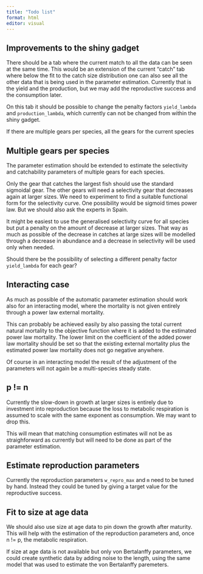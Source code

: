 ```yaml
---
title: "Todo list"
format: html
editor: visual
---
```


## Improvements to the shiny gadget

There should be a tab where the current match to all the data can be seen at the same time. This would be an extension of the current "catch" tab where below the fit to the catch size distribution one can also see all the other data that is being used in the parameter estimation. Currently that is the yield and the production, but we may add the reproductive success and the consumption later.

On this tab it should be possible to change the penalty factors `yield_lambda` and `production_lambda`, which currently can not be changed from within the shiny gadget.

If there are multiple gears per species, all the gears for the current species

## Multiple gears per species

The parameter estimation should be extended to estimate the selectivity and catchability parameters of multiple gears for each species.

Only the gear that catches the largest fish should use the standard sigmoidal gear. The other gears will need a selectivity gear that decreases again at larger sizes. We need to experiment to find a suitable functional form for the selectivity curve. One possibility would be sigmoid times power law. But we should also ask the experts in Spain.

It might be easiest to use the generalised selectivity curve for all species but put a penalty on the amount of decrease at larger sizes. That way as much as possible of the decrease in catches at large sizes will be modelled through a decrease in abundance and a decrease in selectivity will be used only when needed.

Should there be the possibility of selecting a different penalty factor `yield_lambda` for each gear?

## Interacting case

As much as possible of the automatic parameter estimation should work also for an interacting model, where the mortality is not given entirely through a power law external mortality.

This can probably be achieved easily by also passing the total current natural mortality to the objective function where it is added to the estimated power law mortality. The lower limit on the coefficient of the added power law mortality should be set so that the existing external mortality plus the estimated power law mortality does not go negative anywhere.

Of course in an interacting model the result of the adjustment of the parameters will not again be a multi-species steady state.

## p != n

Currently the slow-down in growth at larger sizes is entirely due to investment into reproduction because the loss to metabolic respiration is assumed to scale with the same exponent as consumption. We may want to drop this.

This will mean that matching consumption estimates will not be as straighforward as currently but will need to be done as part of the parameter estimation.

## Estimate reproduction parameters

Currently the reproduction parameters `w_repro_max` and `m` need to be tuned by hand. Instead they could be tuned by giving a target value for the reproductive success.

## Fit to size at age data

We should also use size at age data to pin down the growth after maturity. This will help with the estimation of the reproduction parameters and, once n != p, the metabolic respiration.

If size at age data is not available but only von Bertalanffy parameters, we could create synthetic data by adding noise to the length, using the same model that was used to estimate the von Bertalanffy paremeters.
